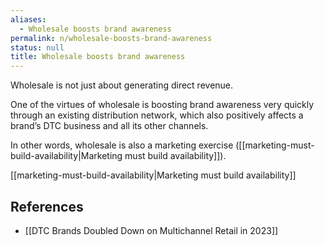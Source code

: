 ```yaml
---
aliases:
  - Wholesale boosts brand awareness
permalink: n/wholesale-boosts-brand-awareness
status: null
title: Wholesale boosts brand awareness
---
```

Wholesale is not just about generating direct revenue.

One of the virtues of wholesale is boosting brand awareness very quickly through an existing distribution network, which also positively affects a brand’s DTC business and all its other channels.

In other words, wholesale is also a marketing exercise ([[marketing-must-build-availability|Marketing must build availability]]).

[[marketing-must-build-availability|Marketing must build availability]]

## References

- [[DTC Brands Doubled Down on Multichannel Retail in 2023]]
